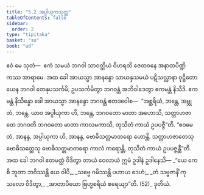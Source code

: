 ```yaml
---
title: "5.2 အပ္ပါယုကသုတ္တ"
tableOfContents: false
sidebar:
  order: 2
type: "tipitaka"
basket: "su"
book: "ud"
---
```



<DynamicBreadcrumb />

<Division number="42" book="ud" e="ch" v="18" p="134">

<Paragraph number="358" book="ud">
ဧဝံ မေ သုတံ—  ဧကံ သမယံ ဘဂဝါ သာဝတ္ထိယံ ဝိဟရတိ ဇေတဝနေ အနာထပိဏ္ဍိကဿ အာရာမေ. အထ ခေါ အာယသ္မာ အာနန္ဒော သာယနှသမယံ ပဋိသလ္လာနာ ဝုဋ္ဌိတော ယေန ဘဂဝါ တေနုပသင်္ကမိ; ဥပသင်္ကမိတွာ ဘဂဝန္တံ အဘိဝါဒေတွာ ဧကမန္တံ နိသီဒိ. ဧကမန္တံ နိသိန္နော ခေါ အာယသ္မာ အာနန္ဒော ဘဂဝန္တံ ဧတဒဝေါစ—  “အစ္ဆရိယံ, ဘန္တေ, အဗ္ဘုတံ, ဘန္တေ. ယာဝ အပ္ပါယုကာ ဟိ, ဘန္တေ, ဘဂဝတော မာတာ အဟောသိ, သတ္တာဟဇာတေ ဘဂဝတိ ဘဂဝတော မာတာ ကာလမကာသိ, တုသိတံ ကာယံ ဥပပဇ္ဇီ”တိ.
</Paragraph>

<Paragraph number="359" book="ud">
“ဧဝမေတံ, အာနန္ဒ, အပ္ပါယုကာ ဟိ, အာနန္ဒ, ဗောဓိသတ္တမာတရော ဟောန္တိ. သတ္တာဟဇာတေသု ဗောဓိသတ္တေသု ဗောဓိသတ္တမာတရော ကာလံ ကရောန္တိ, တုသိတံ ကာယံ ဥပပဇ္ဇန္တီ”တိ.
</Paragraph>

<Paragraph number="360" book="ud">
အထ ခေါ ဘဂဝါ ဧတမတ္ထံ ဝိဒိတွာ တာယံ ဝေလာယံ ဣမံ ဥဒါနံ ဥဒါနေသိ—
</Paragraph>

<Paragraph number="361" type="verses" book="ud">
_“ယေ ကေစိ ဘူတာ ဘဝိဿန္တိ ယေ ဝါပိ,_  
_သဗ္ဗေ ဂမိဿန္တိ ပဟာယ ဒေဟံ;_  
_တံ သဗ္ဗဇာနိံ ကုသလော ဝိဒိတွာ,_  
_အာတာပိယော ဗြဟ္မစရိယံ စရေယျာ”တိ. (52)_  


</Paragraph>
</Division>

<Paragraph number="362" type="center" book="ud">
ဒုတိယံ.
</Paragraph>